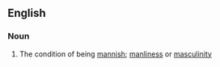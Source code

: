 ==English==

===Noun===
{{en-noun|-}}

# The condition of being [[mannish]]; [[manliness]] or [[masculinity]]